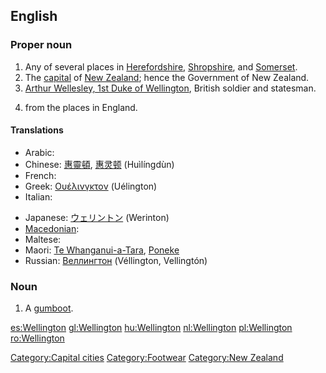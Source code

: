 {{wikipedia}}
==English==

===Proper noun===
{{en-proper noun}}

# Any of several places in [[Herefordshire]], [[Shropshire]], and [[Somerset]].
# The [[capital]] of [[New Zealand]]; hence the Government of New Zealand.
# [[w:Arthur Wellesley, 1st Duke of Wellington|Arthur Wellesley, 1st Duke of Wellington]], British soldier and statesman.
# {{surname|[[habitational]]|from=Old English|dot=}} from the places in England.

====Translations====
{{trans-top|capital of New Zealand}}
* Arabic: {{t|ar|ويلنجتون|m|tr=Welington|sc=Arab}}
* Chinese: [[惠靈頓]], [[惠灵顿]] (Huìlíngdùn)
* French: {{t-|fr|Wellington}}
* Greek: [[Ουέλινγκτον]] (Uélington)
* Italian: {{t-|it|Wellington}}
{{trans-mid}}
* Japanese: [[ウェリントン]] (Werinton)
* [[Macedonian]]: {{t-|mk|Велингтон|m|tr=Vélington|sc=Cyrl|xs=Macedonian}}
* Maltese: {{t-|mt|Wellington|xs=Maltese}}
* Maori: [[Te Whanganui-a-Tara]], [[Poneke]]
* Russian: [[Веллингтон]] (Véllington, Vellingtón) {{m}}
{{trans-bottom}}

===Noun===
{{en-noun}}

# A [[gumboot]].

[[Category:Capital cities]]
[[Category:Footwear]]
[[Category:New Zealand]]

[[es:Wellington]]
[[gl:Wellington]]
[[hu:Wellington]]
[[nl:Wellington]]
[[pl:Wellington]]
[[ro:Wellington]]